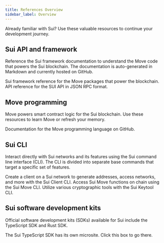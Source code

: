 ```yaml
---
title: References Overview
sidebar_label: Overview
---
```



Already familiar with Sui? Use these valuable resources to continue your development journey. 

## Sui API and framework

Reference the Sui framework documentation to understand the Move code that powers the Sui blockchain. The documentation is auto-generated in Markdown and currently hosted on GitHub.  

<Cards>
<Card title="Sui Framework" href="https://github.com/MystenLabs/sui/tree/main/crates/sui-framework/docs">
Sui framework reference for the Move packages that power the blockchain.
</Card>
<Card title="GraphQL RPC" href="references/sui-api/beta-graph-ql"/>
<Card title="Sui API reference" href="references/sui-api">
API reference for the SUI API in JSON RPC format.
</Card>
</Cards>

## Move programming

Move powers smart contract logic for the Sui blockchain. Use these resources to learn Move or refresh your memory. 

<Cards>
<Card title="Move language" href="https://github.com/move-language/move/blob/main/language/documentation/book/src/introduction.md">
Documentation for the Move programming language on GitHub.
</Card>
<Card title="Move.toml" href="references/move/move-toml"/>
<Card title="Move.lock" href="references/move/move-lock"/>
</Cards>

## Sui CLI

Interact directly with Sui networks and its features using the Sui command line interface (CLI). The CLI is divided into separate base commands that target a specific set of features.

<Cards>
<Card title="Sui Client CLI" href="references/cli/client">
Create a client on a Sui network to generate addresses, access networks, and more with the Sui Client CLI.
</Card>
<Card title="Sui Move CLI" href="references/cli/move">
Access Sui Move functions on chain using the Sui Move CLI.
</Card>
<Card title="Sui Keytool CLI" href="references/cli/keytool">
Utilize various cryptographic tools with the Sui Keytool CLI.
</Card>
</Cards>

## Sui software development kits

Official software development kits (SDKs) available for Sui include the TypeScript SDK and Rust SDK.

<Cards>
<Card title="Sui TypeScript SDK" href="https://sui-typescript-docs.vercel.app/typescript">
The Sui TypeScript SDK has its own microsite. Click this box to go there.
</Card>
<Card title="Sui Rust SDK" href="references/rust-sdk"/>
</Cards>